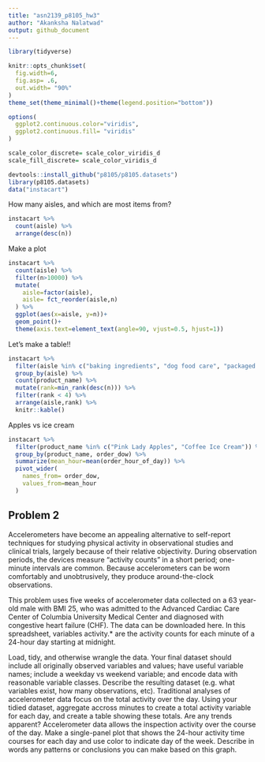 ```yaml
---
title: "asn2139_p8105_hw3"
author: "Akanksha Nalatwad"
output: github_document
---
```


```r
library(tidyverse)

knitr::opts_chunk$set(
  fig.width=6,
  fig.asp= .6,
  out.width= "90%"
)
theme_set(theme_minimal()+theme(legend.position="bottom"))

options(
  ggplot2.continuous.color="viridis",
  ggplot2.continuous.fill= "viridis"
)

scale_color_discrete= scale_color_viridis_d
scale_fill_discrete= scale_color_viridis_d
```


```r
devtools::install_github("p8105/p8105.datasets") 
library(p8105.datasets)
data("instacart")
```

How many aisles, and which are most items from?

```r
instacart %>% 
  count(aisle) %>% 
  arrange(desc(n))
```

Make a plot

```r
instacart %>% 
  count(aisle) %>% 
  filter(n>10000) %>% 
  mutate(
    aisle=factor(aisle),
    aisle= fct_reorder(aisle,n)
  ) %>% 
  ggplot(aes(x=aisle, y=n))+
  geom_point()+
  theme(axis.text=element_text(angle=90, vjust=0.5, hjust=1))
```


Let's make a table!!

```r
instacart %>% 
  filter(aisle %in% c("baking ingredients", "dog food care", "packaged vegetable fruits")) %>% 
  group_by(aisle) %>% 
  count(product_name) %>% 
  mutate(rank=min_rank(desc(n))) %>% 
  filter(rank < 4) %>% 
  arrange(aisle,rank) %>% 
  knitr::kable()
```
 
 Apples vs ice cream
 
```r

instacart %>% 
  filter(product_name %in% c("Pink Lady Apples", "Coffee Ice Cream")) %>% 
  group_by(product_name, order_dow) %>% 
  summarize(mean_hour=mean(order_hour_of_day)) %>% 
  pivot_wider(
    names_from= order_dow,
    values_from=mean_hour
  )
```
 
## Problem 2 

Accelerometers have become an appealing alternative to self-report techniques for studying physical activity in observational studies and clinical trials, largely because of their relative objectivity. During observation periods, the devices measure “activity counts” in a short period; one-minute intervals are common. Because accelerometers can be worn comfortably and unobtrusively, they produce around-the-clock observations.

This problem uses five weeks of accelerometer data collected on a 63 year-old male with BMI 25, who was admitted to the Advanced Cardiac Care Center of Columbia University Medical Center and diagnosed with congestive heart failure (CHF). The data can be downloaded here. In this spreadsheet, variables activity.* are the activity counts for each minute of a 24-hour day starting at midnight.

Load, tidy, and otherwise wrangle the data. Your final dataset should include all originally observed variables and values; have useful variable names; include a weekday vs weekend variable; and encode data with reasonable variable classes. Describe the resulting dataset (e.g. what variables exist, how many observations, etc).
Traditional analyses of accelerometer data focus on the total activity over the day. Using your tidied dataset, aggregate accross minutes to create a total activity variable for each day, and create a table showing these totals. Are any trends apparent?
Accelerometer data allows the inspection activity over the course of the day. Make a single-panel plot that shows the 24-hour activity time courses for each day and use color to indicate day of the week. Describe in words any patterns or conclusions you can make based on this graph.